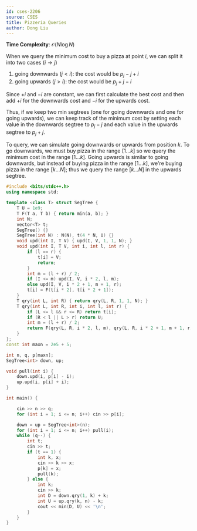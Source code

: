 ```yaml
---
id: cses-2206
source: CSES
title: Pizzeria Queries
author: Dong Liu
---
```


**Time Complexity**: $\mathcal O(N\log N)$

When we query the minimum cost to buy a pizza at point $i$, we can split it into
two cases ($i\rightarrow j$)

1. going downwards ($j < i$): the cost would be $p_j-j+i$
2. going upwards ($j > i$): the cost would be $p_j+j-i$

Since $+i$ and $-i$ are constant, we can first calculate the best cost and then
add $+i$ for the downwards cost and $-i$ for the upwards cost.

Thus, if we keep two min segtrees (one for going downwards and one for going
upwards), we can keep track of the minimum cost by setting each value in the
downwards segtree to $p_j-j$ and each value in the upwards segtree to $p_j+j$.

To query, we can simulate going downwards or upwards from position $k$. To go
downwards, we must buy pizza in the range $[1\dots k]$ so we query the minimum
cost in the range $[1\dots k]$. Going upwards is similar to going downwards, but
instead of buying pizza in the range $[1\dots k]$, we're buying pizza in the
range $[k\dots N]$; thus we query the range $[k\dots N]$ in the upwards segtree.

<LanguageSection>

<CPPSection>

```cpp
#include <bits/stdc++.h>
using namespace std;

template <class T> struct SegTree {
	T U = 1e9;
	T F(T a, T b) { return min(a, b); }
	int N;
	vector<T> t;
	SegTree() {}
	SegTree(int N) : N(N), t(4 * N, U) {}
	void upd(int I, T V) { upd(I, V, 1, 1, N); }
	void upd(int I, T V, int i, int l, int r) {
		if (l == r) {
			t[i] = V;
			return;
		}
		int m = (l + r) / 2;
		if (I <= m) upd(I, V, i * 2, l, m);
		else upd(I, V, i * 2 + 1, m + 1, r);
		t[i] = F(t[i * 2], t[i * 2 + 1]);
	}
	T qry(int L, int R) { return qry(L, R, 1, 1, N); }
	T qry(int L, int R, int i, int l, int r) {
		if (L <= l && r <= R) return t[i];
		if (R < l || L > r) return U;
		int m = (l + r) / 2;
		return F(qry(L, R, i * 2, l, m), qry(L, R, i * 2 + 1, m + 1, r));
	}
};
const int maxn = 2e5 + 5;

int n, q, p[maxn];
SegTree<int> down, up;

void pull(int i) {
	down.upd(i, p[i] - i);
	up.upd(i, p[i] + i);
}

int main() {

	cin >> n >> q;
	for (int i = 1; i <= n; i++) cin >> p[i];

	down = up = SegTree<int>(n);
	for (int i = 1; i <= n; i++) pull(i);
	while (q--) {
		int t;
		cin >> t;
		if (t == 1) {
			int k, x;
			cin >> k >> x;
			p[k] = x;
			pull(k);
		} else {
			int k;
			cin >> k;
			int D = down.qry(1, k) + k;
			int U = up.qry(k, n) - k;
			cout << min(D, U) << '\n';
		}
	}
}
```

</CPPSection>

</LanguageSection>
